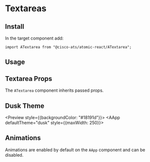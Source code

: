 

<Meta title="Components/Textareas" component={ATextarea} />

# Textareas

## Install

In the target component add:

```
import ATextarea from "@cisco-ats/atomic-react/ATextarea";
```

## Usage

<Preview>
  <Story name="usage-1">
    <AApp style={{maxWidth: 250}}>
      <div className="mb-4">
        <ATextarea label="Label" placeholder="Normal" />
      </div>
      <div className="mb-4">
        <ATextarea label="Label" placeholder="Disabled" disabled />
      </div>
      <div className="mb-4">
        <ATextarea label="Label" placeholder="Read Only State" readOnly />
      </div>
      <div className="mb-4">
        <ATextarea
          label="Label"
          validationState="warning"
          placeholder="Warning State"
        />
      </div>
      <div className="mb-4">
        <ATextarea
          label="Label"
          validationState="danger"
          placeholder="Error State"
        />
      </div>
    </AApp>
  </Story>
</Preview>

## Textarea Props

The `ATextarea` component inherits passed props.

<Props of={ATextarea} />

## Dusk Theme

<Preview style={{backgroundColor: "#18191d"}}>
  <Story name="dusk-1">
    <AApp defaultTheme="dusk" style={{maxWidth: 250}}>
      <div className="mb-4">
        <ATextarea label="Label" placeholder="Normal" />
      </div>
      <div className="mb-4">
        <ATextarea label="Label" placeholder="Disabled" disabled />
      </div>
      <div className="mb-4">
        <ATextarea label="Label" placeholder="Read Only State" readOnly />
      </div>
      <div className="mb-4">
        <ATextarea
          label="Label"
          validationState="warning"
          placeholder="Warning State"
        />
      </div>
      <div className="mb-4">
        <ATextarea
          label="Label"
          validationState="danger"
          placeholder="Error State"
        />
      </div>
    </AApp>
  </Story>
</Preview>

## Animations

Animations are enabled by default on the `AApp` component and can be disabled.

<Preview>
  <Story name="animations-1">
    <AApp style={{marginRight: 20}}>
      <ATextarea label="Label" placeholder="Animated" />
    </AApp>
  </Story>
  <Story name="animations-2">
    <AApp animations={false}>
      <ATextarea label="Label" placeholder="Not Animated" />
    </AApp>
  </Story>
</Preview>
